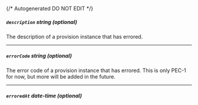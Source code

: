 {/* Autogenerated DO NOT EDIT  */}
##### `description` _string (optional)_
The description of a provision instance that has errored.

---
##### `errorCode` _string (optional)_
The error code of a provision instance that has errored. This is only PEC\-1 for now, but more will be added in the future.

---
##### `erroredAt` _date-time (optional)_


